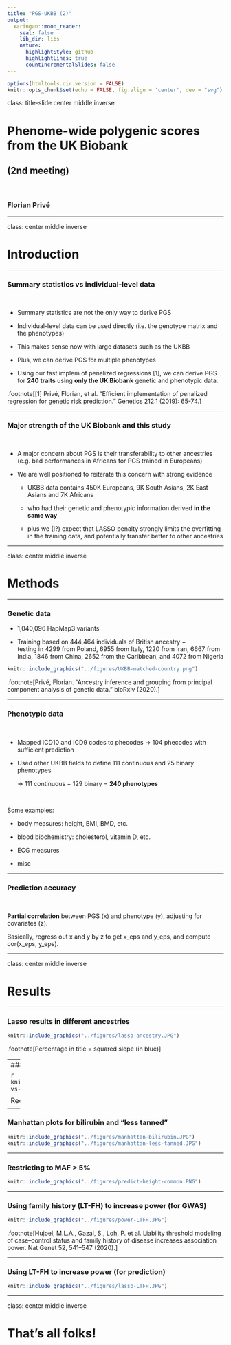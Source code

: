 ```yaml
---
title: "PGS-UKBB (2)"
output:
  xaringan::moon_reader:
    seal: false
    lib_dir: libs
    nature:
      highlightStyle: github
      highlightLines: true
      countIncrementalSlides: false
---
```


```r
options(htmltools.dir.version = FALSE)
knitr::opts_chunk$set(echo = FALSE, fig.align = 'center', dev = "svg")
```

class: title-slide center middle inverse

# Phenome-wide polygenic scores<br>from the UK Biobank

## (2nd meeting)

<br>

### Florian Privé

---

class: center middle inverse

# Introduction

---

### Summary statistics vs individual-level data

<br>

- Summary statistics are not the only way to derive PGS

- Individual-level data can be used directly (i.e. the genotype matrix and the phenotypes)

- This makes sense now with large datasets such as the UKBB

- Plus, we can derive PGS for multiple phenotypes

- Using our fast implem of penalized regressions [1], we can  derive PGS for **240 traits** using **only the UK Biobank** genetic and phenotypic data.

.footnote[[1] Privé, Florian, et al. "Efficient implementation of penalized regression for genetic risk prediction." Genetics 212.1 (2019): 65-74.]

---

### Major strength of the UK Biobank and this study

<br>

- A major concern about PGS is their transferability to other ancestries    
(e.g. bad performances in Africans for PGS trained in Europeans)

- We are well positioned to reiterate this concern with strong evidence

    - UKBB data contains 450K Europeans, 9K South Asians, 2K East Asians and 7K Africans
    
    - who had their genetic and phenotypic information derived **in the same way**
    
    - plus we (I?) expect that LASSO penalty strongly limits the overfitting in the training data, and potentially transfer better to other ancestries

---

class: center middle inverse

# Methods

---

### Genetic data


- 1,040,096 HapMap3 variants 

- Training based on 444,464 individuals of British ancestry +    
testing in 4299 from Poland, 6955 from Italy, 1220 from Iran, 6667 from India, 1846 from China, 2652 from the Caribbean, and 4072 from Nigeria

```r
knitr::include_graphics("../figures/UKBB-matched-country.png")
```

.footnote[Privé, Florian. "Ancestry inference and grouping from principal component analysis of genetic data." bioRxiv (2020).]

---

### Phenotypic data

<br>

- Mapped ICD10 and ICD9 codes to phecodes $\rightarrow$ 104 phecodes with sufficient prediction

- Used other UKBB fields to define 111 continuous and 25 binary phenotypes

    $\Rightarrow$ 111 continuous + 129 binary = **240 phenotypes**
    
<br>

Some examples:

- body measures: height, BMI, BMD, etc.

- blood biochemistry: cholesterol, vitamin D, etc.

- ECG measures

- misc

---

### Prediction accuracy

<br>

**Partial correlation** between PGS (x) and phenotype (y), adjusting for covariates (z).

Basically, regress out x and y by z to get x_eps and y_eps, and compute cor(x_eps, y_eps).

---

class: center middle inverse

# Results

---

### Lasso results in different ancestries

```r
knitr::include_graphics("../figures/lasso-ancestry.JPG")
```

.footnote[Percentage in title = squared slope (in blue)]

---
### Drop in prediction versus distance

```r
knitr::include_graphics("../figures/ratio-vs-dist.JPG")
```

Recall: $\text{dist}_{PC}^2 \propto F_{ST}$

---

### Manhattan plots for bilirubin and "less tanned"

```r
knitr::include_graphics("../figures/manhattan-bilirubin.JPG")
knitr::include_graphics("../figures/manhattan-less-tanned.JPG")
```

---

### Restricting to MAF > 5%

```r
knitr::include_graphics("../figures/predict-height-common.PNG")
```

---

### Using family history (LT-FH) to increase power (for GWAS)

```r
knitr::include_graphics("../figures/power-LTFH.JPG")
```

.footnote[Hujoel, M.L.A., Gazal, S., Loh, P. et al. Liability threshold modeling of case–control status and family history of disease increases association power. Nat Genet 52, 541–547 (2020).]

---

### Using LT-FH to increase power (for prediction)

```r
knitr::include_graphics("../figures/lasso-LTFH.JPG")
```

---

class: center middle inverse

# That's all folks!
